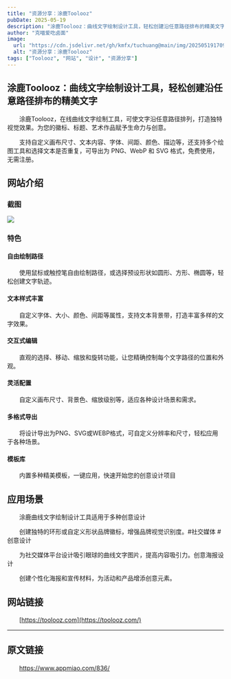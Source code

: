 ---
title: "资源分享：涂鹿Toolooz"
pubDate: 2025-05-19
description: "涂鹿Toolooz：曲线文字绘制设计工具，轻松创建沿任意路径排布的精美文字"
author: "克喵爱吃卤面"
image:
  url: "https://cdn.jsdelivr.net/gh/kmfx/tuchuang@main/img/202505191709690.png"
  alt: "资源分享：涂鹿Toolooz"
tags: ["Toolooz", "网站", "设计", "资源分享"]
---


## 涂鹿Toolooz：曲线文字绘制设计工具，轻松创建沿任意路径排布的精美文字

　　涂鹿Toolooz，在线曲线文字绘制工具，可使文字沿任意路径排列，打造独特视觉效果。为您的徽标、标题、艺术作品赋予生命力与创意。

　　支持自定义画布尺寸、文本内容、字体、间距、颜色、描边等，还支持多个绘图工具和选择文本是否重复，可导出为 PNG、WebP 和 SVG 格式，免费使用，无需注册。

## 网站介绍

### 截图

![](https://cdn.jsdelivr.net/gh/kmfx/tuchuang@main/img/202505191632987.png)

### 特色

#### 自由绘制路径

　　使用鼠标或触控笔自由绘制路径，或选择预设形状如圆形、方形、椭圆等，轻松创建文字轨迹。

#### 文本样式丰富

　　自定义字体、大小、颜色、间距等属性，支持文本背景带，打造丰富多样的文字效果。

#### 交互式编辑

　　直观的选择、移动、缩放和旋转功能，让您精确控制每个文字路径的位置和外观。

#### 灵活配置

　　自定义画布尺寸、背景色、缩放级别等，适应各种设计场景和需求。

#### 多格式导出

　　将设计导出为PNG、SVG或WEBP格式，可自定义分辨率和尺寸，轻松应用于各种场景。

#### 模板库

　　内置多种精美模板，一键应用，快速开始您的创意设计项目

## 应用场景

　　涂鹿曲线文字绘制设计工具适用于多种创意设计

　　创建独特的环形或自定义形状品牌徽标，增强品牌视觉识别度。#社交媒体 #创意设计

　　为社交媒体平台设计吸引眼球的曲线文字图片，提高内容吸引力。创意海报设计

　　创建个性化海报和宣传材料，为活动和产品增添创意元素。

## 网站链接

　　[https://toolooz.com](https://toolooz.com/)

---

## 原文链接

　　https://www.appmiao.com/836/
